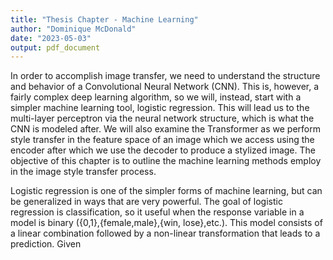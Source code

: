 ```yaml
---
title: "Thesis Chapter - Machine Learning"
author: "Dominique McDonald"
date: "2023-05-03"
output: pdf_document
---
```


\section{Machine Learning}
In order to accomplish image transfer, we need to understand the structure and behavior of a Convolutional Neural Network (CNN). This is, however, a fairly complex deep learning algorithm, so we will, instead, start with a simpler machine learning tool, logistic regression. This will lead us to the multi-layer perceptron via the neural network structure, which is what the CNN is modeled after. We will also examine the Transformer as we perform style transfer in the feature space of an image which we access using the encoder after which we use the decoder to produce a stylized image. The objective of this chapter is to outline the machine learning methods employ in the image style transfer process.

\subsection{Logistic Regression}
Logistic regression is one of the simpler forms of machine learning, but can be generalized in ways that are very powerful. The goal of logistic regression is classification, so it useful when the response variable in a model is binary ({0,1},{female,male},{win, lose},etc.). This model consists of a linear combination followed by a non-linear transformation that leads to a prediction. Given  


\subsection{Neural Network and the Multi-Layer Perceptron}



\subsection{Convolutional Neural Network}


\subsection{Transformer (Encoder/Decoder)}